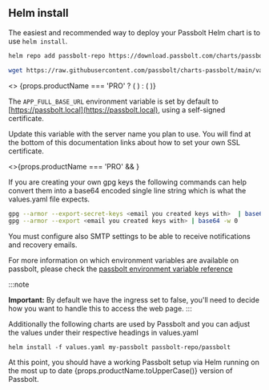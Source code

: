 
## Helm install

The easiest and recommended way to deploy your Passbolt Helm chart is to use `helm install`.

<Incrementor title="Set up our Helm repo" resetCounter={true} />

```bash
helm repo add passbolt-repo https://download.passbolt.com/charts/passbolt
```

<Incrementor title="Get a copy of the values file" />

```bash
wget https://raw.githubusercontent.com/passbolt/charts-passbolt/main/values.yaml
```

<div>
  <>
    {props.productName === 'PRO' ? (
      <Incrementor title="Configure values file to customize your instance and enable the Passbolt PRO installation" />
    ) : (
      <Incrementor title="Configure values file to customize your instance" />
    )}
  </>
</div>

The `APP_FULL_BASE_URL` environment variable is set by default to [https://passbolt.local](https://passbolt.local), using a self-signed certificate.

Update this variable with the server name you plan to use. You will find at the bottom of this documentation links about how to set your own SSL certificate.

<div>
  <>{props.productName === 'PRO' && <ValuesProYaml />}</>
</div>

If you are creating your own gpg keys the following commands can help convert them into a base64 encoded single line string which is what the values.yaml file expects.

```bash
gpg --armor --export-secret-keys <email you created keys with>  | base64 -w 0
gpg --armor --export <email you created keys with> | base64 -w 0
```

You must configure also SMTP settings to be able to receive notifications and recovery emails.

For more information on which environment variables are available on passbolt, please check the [passbolt environment variable reference](https://help.passbolt.com/configure/environment/reference.html)

:::note

<b>Important:</b> By default we have the ingress set to false, you'll need to decide
how you want to handle this to access the web page. :::

Additionally the following charts are used by Passbolt and you can adjust the values under their respective headings in values.yaml

<RequiredChart />

<Incrementor title="Run helm install" />

```
helm install -f values.yaml my-passbolt passbolt-repo/passbolt
```

<div>
  <span>
    At this point, you should have a working Passbolt setup via Helm running on
    the most up to date {props.productName.toUpperCase()} version of Passbolt.
  </span>
</div>
